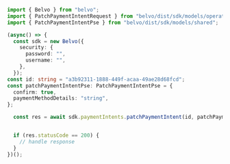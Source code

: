 ```typescript PatchPaymentIntent.ts
import { Belvo } from "belvo";
import { PatchPaymentIntentRequest } from "belvo/dist/sdk/models/operations";
import { PatchPaymentIntentPse } from "belvo/dist/sdk/models/shared";

(async() => {
  const sdk = new Belvo({
    security: {
      password: "",
      username: "",
    },
  });
const id: string = "a3b92311-1888-449f-acaa-49ae28d68fcd";
const patchPaymentIntentPse: PatchPaymentIntentPse = {
  confirm: true,
  paymentMethodDetails: "string",
};

  const res = await sdk.paymentIntents.patchPaymentIntent(id, patchPaymentIntentPse);


  if (res.statusCode == 200) {
    // handle response
  }
})();
```
